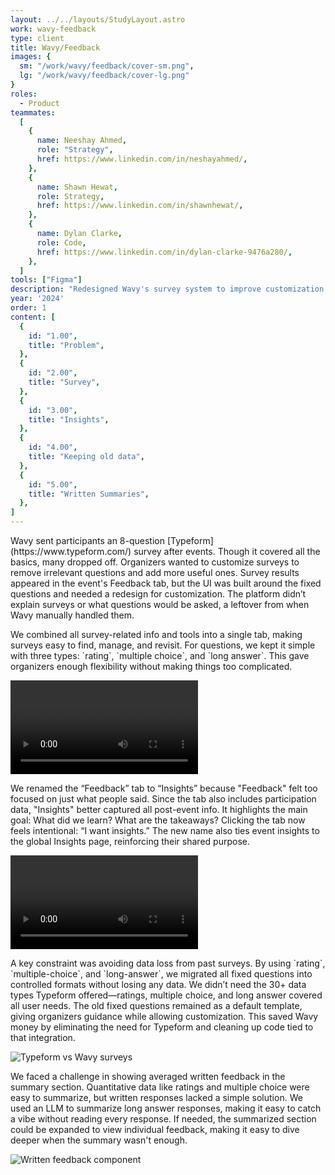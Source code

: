 ```yaml
---
layout: ../../layouts/StudyLayout.astro
work: wavy-feedback
type: client
title: Wavy/Feedback
images: {
  sm: "/work/wavy/feedback/cover-sm.png",
  lg: "/work/wavy/feedback/cover-lg.png"
}
roles: 
  - Product
teammates:
  [
    {
      name: Neeshay Ahmed,
      role: "Strategy",
      href: https://www.linkedin.com/in/neshayahmed/,
    },
    {
      name: Shawn Hewat,
      role: Strategy,
      href: https://www.linkedin.com/in/shawnhewat/,
    },
    {
      name: Dylan Clarke,
      role: Code,
      href: https://www.linkedin.com/in/dylan-clarke-9476a280/,
    },
  ]
tools: ["Figma"]
description: "Redesigned Wavy's survey system to improve customization and streamline feedback collection. The new survey tab consolidates all tools and offers three question types: rating, multiple choice, and long answer. We rebranded the 'Feedback' tab to 'Insights' for better clarity, and introduced an LLM for summarizing written responses. This update preserved old data while eliminating reliance on Typeform, cutting costs and improving usability."
year: '2024'
order: 1
content: [
  {
    id: "1.00",
    title: "Problem",
  },
  {
    id: "2.00",
    title: "Survey",
  },
  {
    id: "3.00",
    title: "Insights",
  },
  {
    id: "4.00",
    title: "Keeping old data",
  },
  {
    id: "5.00",
    title: "Written Summaries",
  },
]
---
```



<Section id="1.00" title='Problem'>
  <Fragment slot="context">
    Wavy sent participants an 8-question [Typeform](https://www.typeform.com/) survey after events. Though it covered all the basics, many dropped off. Organizers wanted to customize surveys to remove irrelevant questions and add more useful ones. Survey results appeared in the event's Feedback tab, but the UI was built around the fixed questions and needed a redesign for customization. The platform didn’t explain surveys or what questions would be asked, a leftover from when Wavy manually handled them.
  </Fragment>
</Section>
<Section id="2.00" title='Survey'>
  <p slot="context">We combined all survey-related info and tools into a single tab, making surveys easy to find, manage, and revisit. For questions, we kept it simple with three types: `rating`, `multiple choice`, and `long answer`. This gave organizers enough flexibility without making things too complicated.</p>
  <Video 
    id= "2.01"
    src="/work/wavy/feedback/survey-video.mp4"
    alt="Survey tab"
    fit="cover"
    span={{ base: 12, md: 10 }}
    isPadded={{ base: false, md: true }}
    hasBorder={{ base: true, md: false }}
  />
  <Carousel
    slides={[
      {
        id: "2.02",
        src: "/work/wavy/feedback/survey-summary.png",
        alt: "Summary",
      },
      {
        id: "2.03",
        src: "/work/wavy/feedback/survey-responses.png",
        alt: "Responses",
      },
      {
        id: "2.04",
        src: "/work/wavy/feedback/survey-responses-filtered.png",
        alt: "Responses, filtered",
      },
      {
        id: "2.05",
        src: "/work/wavy/feedback/survey-public.png",
        alt: "Public",
      },
      {
        id: "2.06",
        src: "/work/wavy/feedback/survey-empty.png",
        alt: "Empty",
      },
      {
        id: "2.07",
        src: "/work/wavy/feedback/note-rating.png",
        alt: "Sketches",
      },
      {
        id: "2.08",
        src: "/work/wavy/feedback/note-data-visualization-thought.png",
        alt: "Thoughts",
      },
    ]}
    span={{ base: 12, md: 8 }}
    orientation="3/2"
    fit="cover"
  />
  <Carousel
    orientation="vertical"
    slides={[
      {
        id: "2.09",
        src: "/work/wavy/feedback/survey-summary-mobile.png",
        alt: "Mobile, Summary",
      },
      {
        id: "2.10",
        src: "/work/wavy/feedback/survey-responses-mobile.png",
        alt: "Mobile, Responses",
      },
      {
        id: "2.11",
        src: "/work/wavy/feedback/survey-responses-filtered-mobile.png",
        alt: "Mobile, Responses, filtered",
      },
      {
        id: "2.12",
        src: "/work/wavy/feedback/survey-questions-mobile.png",
        alt: "Mobile, Questions",
      },
      {
        id: "2.13",
        src: "/work/wavy/feedback/survey-public-mobile.png",
        alt: "Mobile, Public",
      },
      {
        id: "2.14",
        src: "/work/wavy/feedback/survey-edit-mobile.png",
        alt: "Mobile, Edit",
      },
    ]}
    classes="sm:hidden"
    fullBleed={{ base: true, lg: false }}
    isPadded={false}
  />
  <Row classes="hidden sm:grid">
    <Image
      id="2.09"
      src="/work/wavy/feedback/survey-summary-mobile.png"
      alt="Mobile, Summary"
      span={{ base: 6, md: 4 }}
      orientation="vertical"
      isFullBleed={true}
    />
    <Image
      id="2.10"
      src="/work/wavy/feedback/survey-responses-mobile.png"
      alt="Mobile, Responses"
      span={{ base: 6, md: 4 }}
      orientation="vertical"
      isFullBleed={true}
    />
    <Image
      id="2.11"
      src="/work/wavy/feedback/survey-responses-filtered-mobile.png"
      alt="Mobile, Responses, filtered"
      span={{ base: 6, md: 4 }}
      orientation="vertical"
      isFullBleed={true}
    />
    <Image
      id="2.12"
      src="/work/wavy/feedback/survey-questions-mobile.png"
      alt="Mobile, Questions"
      span={{ base: 6, md: 4 }}
      orientation="vertical"
      isFullBleed={true}
    />
    <Image
      id="2.13"
      src="/work/wavy/feedback/survey-public-mobile.png"
      alt="Mobile, Public"
      span={{ base: 6, md: 4 }}
      orientation="vertical"
      isFullBleed={true}
    />
    <Image
      id="2.14"
      src="/work/wavy/feedback/survey-edit-mobile.png"
      alt="Mobile, Edit"
      span={{ base: 6, md: 4 }}
      orientation="vertical"
      isFullBleed={true}
    />
  </Row>
  <Carousel
    slides={[
      {
        id: "2.15",
        src: "/work/wavy/feedback/survey-edit.png",
        alt: "Edit",
      },
      {
        id: "2.16",
        src: "/work/wavy/feedback/survey-edit-multiple-choice.png",
        alt: "Edit, multiple choice",
      },
      {
        id: "2.17",
        src: "/work/wavy/feedback/survey-edit-long-answer.png",
        alt: "Edit, long answer",
      },
    ]}
    span={{ base: 12, md: 8 }}
    orientation="3/2"
    fit="cover"
  />
</Section>
<Section id="3.00" title='Insights'>
  <p slot="context">We renamed the “Feedback” tab to “Insights” because "Feedback" felt too focused on just what people said. Since the tab also includes participation data, "Insights" better captured all post-event info. It highlights the main goal: What did we learn? What are the takeaways? Clicking the tab now feels intentional: “I want insights.” The new name also ties event insights to the global Insights page, reinforcing their shared purpose.</p>
  <Video 
    id= "3.01"
    src="/work/wavy/feedback/insights-video.mp4"
    alt="Insights tab"
    span={{ base: 12, md: 10 }}
    isPadded={{ base: false, md: true }}
    hasBorder={{ base: true, md: false }}
  />
  <Carousel
    slides={[
      {
        id: "3.02",
        src: "/work/wavy/feedback/insights.png",
        alt: "Participation",
      },
      {
        id: "3.03",
        src: "/work/wavy/feedback/insights-feedback.png",
        alt: "Feedback",
      },
      {
        id: "3.04",
        src: "/work/wavy/feedback/insights-public.png",
        alt: "Public",
      },
      {
        id: "3.05",
        src: "/work/wavy/feedback/insights-empty.png",
        alt: "Empty",
      },
      {
        id: "3.06",
        src: "/work/wavy/feedback/note-insights-icons.png",
        alt: "Sketch, Icons",
      },
      {
        id: "3.07",
        src: "/work/wavy/feedback/note-participation-ui.png",
        alt: "Sketch, meter",
      },
      {
        id: "3.08",
        src: "/work/wavy/feedback/note-insights-content.png",
        alt: "Thought, content",
      },
      {
        id: "3.09",
        src: "/work/wavy/feedback/note-insights-thoughts.png",
        alt: "Thought, prioritization",
      },
    ]}
    span={{ base: 12, md: 8 }}
    orientation="3/2"
    fit="cover"
  />
  <Carousel
    orientation="vertical"
    slides={[
      {
        id: "3.10",
        src: "/work/wavy/feedback/insights-mobile.png",
        alt: "Mobile, Participation",
      },
      {
        id: "3.11",
        src: "/work/wavy/feedback/insights-feedback-mobile.png",
        alt: "Mobile, Feedback",
      },
      {
        id: "3.12",
        src: "/work/wavy/feedback/insights-public-mobile.png",
        alt: "Mobile, Public",
      },
    ]}
    classes="sm:hidden"
    fullBleed={{ base: true, lg: false }}
    isPadded={false}
  />
  <Row classes="hidden sm:grid">
    <Image
      id="3.10"
      src="/work/wavy/feedback/insights-mobile.png"
      alt="Mobile, Participation"
      span={{ base: 6, md: 4 }}
      orientation="vertical"
      isFullBleed={true}
    />
    <Image
      id="3.11"
      src="/work/wavy/feedback/insights-feedback-mobile.png"
      alt="Mobile, Feedback"
      span={{ base: 6, md: 4 }}
      orientation="vertical"
      isFullBleed={true}
    />
    <Image
      id="3.12"
      src="/work/wavy/feedback/insights-public-mobile.png"
      alt="Mobile, Public"
      span={{ base: 6, md: 4 }}
      orientation="vertical"
      isFullBleed={true}
    />
  </Row>
</Section>
<Section id="4.00" title='Keeping old data'>
  <p slot="context">A key constraint was avoiding data loss from past surveys. By using `rating`, `multiple-choice`, and `long-answer`, we migrated all fixed questions into controlled formats without losing any data. We didn’t need the 30+ data types Typeform offered—ratings, multiple choice, and long answer covered all user needs. The old fixed questions remained as a default template, giving organizers guidance while allowing customization. This saved Wavy money by eliminating the need for Typeform and cleaning up code tied to that integration.</p>
  <Image
    id="4.01"
    src="/work/wavy/feedback/backwards-compatability.png"
    alt="Typeform vs Wavy surveys"
    fit="cover"
    span={{ base: 12, md: 10, lg: 8 }}
    isPadded={{ base: false, md: true }}
    hasBorder={{ base: true, md: false }}
    withContainer
   />
</Section>
<Section id="5.00" title='Written Summaries'>
  <p slot="context">We faced a challenge in showing averaged written feedback in the summary section. Quantitative data like ratings and multiple choice were easy to summarize, but written responses lacked a simple solution. We used an LLM to summarize long answer responses, making it easy to catch a vibe without reading every response. If needed, the summarized section could be expanded to view individual feedback, making it easy to dive deeper when the summary wasn't enough.</p>
  <Image
    id="5.01"
    src="/work/wavy/feedback/written-feedback.png"
    alt="Written feedback component"
    span={{ base: 12, md: 10, lg: 8 }}
    isPadded={{ base: false, md: true }}
    withContainer
   />
</Section>